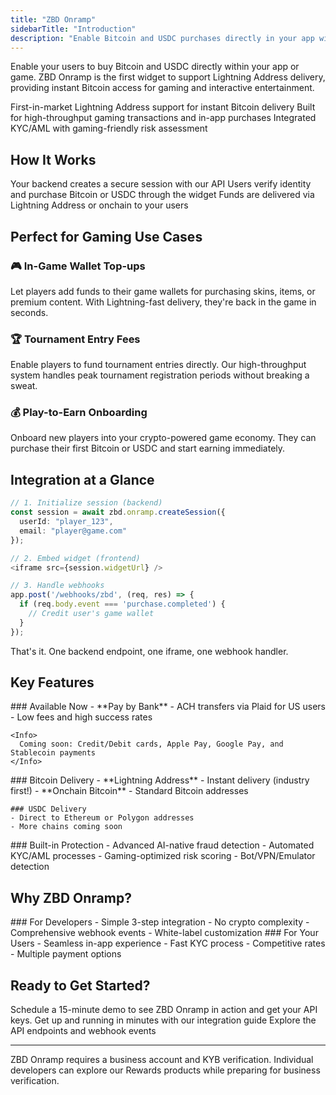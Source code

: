 ```yaml
---
title: "ZBD Onramp"
sidebarTitle: "Introduction"
description: "Enable Bitcoin and USDC purchases directly in your app with our embeddable onramp widget"
---
```


Enable your users to buy Bitcoin and USDC directly within your app or game. ZBD Onramp is the first widget to support Lightning Address delivery, providing instant Bitcoin access for gaming and interactive entertainment.

<CardGroup cols={3}>
  <Card title="Lightning Fast" icon="bolt">
    First-in-market Lightning Address support for instant Bitcoin delivery
  </Card>
  <Card title="Gaming Optimized" icon="gamepad">
    Built for high-throughput gaming transactions and in-app purchases
  </Card>
  <Card title="Compliance Built-in" icon="shield-check">
    Integrated KYC/AML with gaming-friendly risk assessment
  </Card>
</CardGroup>

## How It Works

<Steps>
  <Step title="Initialize Session">
    Your backend creates a secure session with our API
  </Step>
  <Step title="User Completes Purchase">
    Users verify identity and purchase Bitcoin or USDC through the widget
  </Step>
  <Step title="Instant Delivery">
    Funds are delivered via Lightning Address or onchain to your users
  </Step>
</Steps>

## Perfect for Gaming Use Cases

### 🎮 In-Game Wallet Top-ups
Let players add funds to their game wallets for purchasing skins, items, or premium content. With Lightning-fast delivery, they're back in the game in seconds.

### 🏆 Tournament Entry Fees
Enable players to fund tournament entries directly. Our high-throughput system handles peak tournament registration periods without breaking a sweat.

### 💰 Play-to-Earn Onboarding
Onboard new players into your crypto-powered game economy. They can purchase their first Bitcoin or USDC and start earning immediately.

## Integration at a Glance

```typescript
// 1. Initialize session (backend)
const session = await zbd.onramp.createSession({
  userId: "player_123",
  email: "player@game.com"
});

// 2. Embed widget (frontend)
<iframe src={session.widgetUrl} />

// 3. Handle webhooks
app.post('/webhooks/zbd', (req, res) => {
  if (req.body.event === 'purchase.completed') {
    // Credit user's game wallet
  }
});
```

That's it. One backend endpoint, one iframe, one webhook handler.

## Key Features

<Tabs>
  <Tab title="Payment Methods">
    ### Available Now
    - **Pay by Bank** - ACH transfers via Plaid for US users
    - Low fees and high success rates
    
    <Info>
      Coming soon: Credit/Debit cards, Apple Pay, Google Pay, and Stablecoin payments
    </Info>
  </Tab>
  <Tab title="Delivery Options">
    ### Bitcoin Delivery
    - **Lightning Address** - Instant delivery (industry first!)
    - **Onchain Bitcoin** - Standard Bitcoin addresses
    
    ### USDC Delivery
    - Direct to Ethereum or Polygon addresses
    - More chains coming soon
  </Tab>
  <Tab title="Security & Compliance">
    ### Built-in Protection
    - Advanced AI-native fraud detection
    - Automated KYC/AML processes
    - Gaming-optimized risk scoring
    - Bot/VPN/Emulator detection
  </Tab>
</Tabs>

## Why ZBD Onramp?

<CardGroup cols={2}>
  <Card>
    ### For Developers
    - Simple 3-step integration
    - No crypto complexity
    - Comprehensive webhook events
    - White-label customization
  </Card>
  <Card>
    ### For Your Users
    - Seamless in-app experience
    - Fast KYC process
    - Competitive rates
    - Multiple payment options
  </Card>
</CardGroup>

## Ready to Get Started?

<Card title="Talk to Sales" icon="calendar" href="https://cal.com/zbdpay">
  Schedule a 15-minute demo to see ZBD Onramp in action and get your API keys.
</Card>

<CardGroup cols={2}>
  <Card title="Quick Start Guide" icon="rocket" href="/payments/onramp/quickstart">
    Get up and running in minutes with our integration guide
  </Card>
  <Card title="API Reference" icon="code" href="/payments/onramp/api-reference">
    Explore the API endpoints and webhook events
  </Card>
</CardGroup>

---

<Note>
  ZBD Onramp requires a business account and KYB verification. Individual developers can explore our Rewards products while preparing for business verification.
</Note>